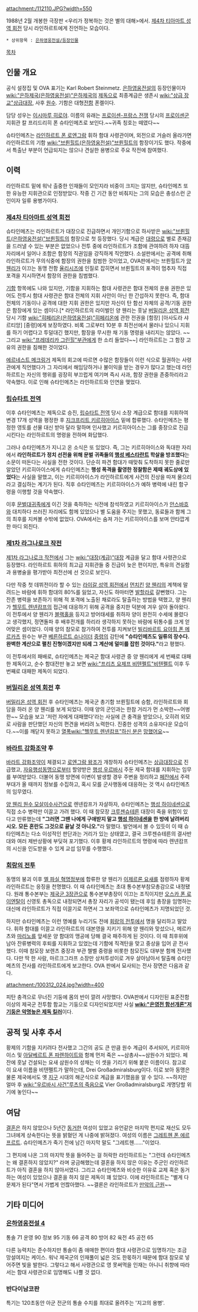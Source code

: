 attachment:/112110.JPG?width=550

1988년 2월 개봉한 극장판 <우리가 정복하는 것은 별의 대해>에서.
[[제4차 티아마트 성역 회전]] 당시 라인하르트에게 진언하는 모습이다.

 * 상위항목 : [[은하영웅전설/등장인물]]

[[목차]]

== 인물 개요 ==
공식 설정집 및 OVA 표기는 Karl Robert Steinmetz. [[은하영웅전설]]의 등장인물이자 [[wiki:"은하제국(은하영웅전설)"은하제국]]의 [[제독]]으로 최종계급은 생존시 [[wiki:"상급 장교"상급대장]], 사후 [[원수]]. 기함은 대형[[전함]] 폰켈이다.

담당 성우는 [[이시마루 히로야]]. 이름의 유래는 [[프로이센-프랑스 전쟁]] 당시의 [[프로이센]]군 지휘관 칼 프리드리히 폰 슈타인메츠로 보인다.~~귀족 칭호는 떼였다~~

슈타인메츠는 [[라인하르트 폰 로엔그람]] 휘하 함대 사령관이며, 외전으로 거슬러 올라가면 라인하르트의 기함 [[wiki:"브륀힐트(은하영웅전설)"브륀힐트]]의 함장이기도 했다. 작중에서 특출난 부분이 언급되지는 않으나 견실한 용병으로 주요 작전에 참여했다.

== 이력 ==
라인하르트 밑에 워낙 출중한 인재들이 모인지라 비중이 크지는 않지만, 슈타인메츠 또한 유능한 지휘관으로 인정받았다. 작중 긴 기간 동안 비춰지는 그의 모습은 충성스런 군인이자 일류 용병가이다.

=== [[제4차 티아마트 성역 회전]] ===
슈타인메츠는 라인하르트가 대장으로 진급하면서 개인기함으로 하사받은 [[wiki:"브륀힐트(은하영웅전설)"브륀힐트]]의 함장으로 첫 등장했다. 당시 계급은 [[대령]]으로 별로 존재감을 드러낼 수 있는 부분은 없었으나 전투 중에 라인하르트가 조함에 관여하려 하자 대뜸 자리에서 일어나 조함은 함장의 직권임을 강직하게 직언했다. 소설판에서는 공격에 취해 라인하르트가 무의식중에 함장의 권한을 침범한 것이었고, OVA판에서는 브륀힐트가 [[양 웬리]]가 이끄는 동맹 전함 [[율리시즈]]에 인질로 잡히면서 브륀힐트의 포격이 멈추자 직접 포격을 지시하면서 함장의 권한을 침범했다.

[[기함]] 항목에도 나와 있지만, 기함을 지휘하는 함대 사령관은 함대 전체의 운용 권한은 있어도 전투시 함대 사령관은 함대 전체의 지휘 사안이 아닌 한 간섭하지 못한다. 즉, 함대 전체의 기동이나 공격에 대한 지휘 권한은 있지만 자신이 탄 함선 자체의 공격/기동 권한은 함장에게 있는 셈이다.[* 라인하르트의 라이벌인 양 웬리는 훗날 [[버밀리온 성역 회전]] 당시 기함 [[wiki:"히페리온(은하영웅전설)"히페리온]]에 관한 전권을 [함장] [아사도라 샤르티앙] [중령]에게 보장하였다. 비록 그로부터 10분 후 최전선에서 물러나 있으니 지휘를 하기 어렵다고 투덜대긴 했지만, 함장을 무시한 채 기동 명령을 내리지는 않았다. ~~그리고 [[wiki:"프레데리카 그린힐"부관]]에게 한 소리 들었다~~]  라인하르트는 그 함장 고유의 권한을 침해한 것이었다.

[[에르네스트 메크링거]] 제독의 회고에 따르면 수많은 함장들이 이런 식으로 월권하는 사령관에게 직언했다가 그 자리에서 해임당하거나 불이익을 받는 경우가 많다고 했는데 라인하르트는 자신의 행위를 굉장히 부끄럽게 여기며 즉시 사과, 함장 권한을 존중하리라고 약속했다. 이로 인해 슈타인메츠는 라인하르트와 인연을 맺었다.

=== [[립슈타트 전역]] ===
이후 슈타인메츠는 제독으로 승진, [[립슈타트 전역]] 당시 소장 계급으로 함대를 지휘하여 변경 17개 성역을 평정한 후 [[지크프리트 키르히아이스]] 밑에 합류했다. 슈타인메츠는 평정한 영토를 선물 대신 받아 달라 말하며 인사했고 키르히아이스는 그를 중장으로 진급시킨다는 라인하르트의 명령을 전하며 화답했다.

그러나 슈타인메츠가 지니고 온 소식은 또 있었다. 즉, 그는 키르히아이스와 독대한 자리에서 '''라인하르트가 정치 선전을 위해 문벌 귀족들의 [[행성 베스타란트]] 학살을 방조했다'''는 소문이 떠돈다는 사실을 전한 것이다. 단순히 파견 함대가 때맞춰 도착하지 못한 줄로만 알았던 키르히아이스에게 슈타인메츠는 '''행성 폭격을 촬영한 정찰함은 제때 궤도상에 있었다'''는 사실을 말했고, 이는 키르히아이스가 라인하르트에게 사건의 진상을 따져 물으리라고 결심하는 계기가 된다. 직후 슈타인메츠는 키르히아이스가 예하 병력에 내린 함구령을 이행할 것을 약속했다.

이후 [[문벌대귀족]]에게 이긴 것을 축하하는 식전에 참석하였고 키르히아이스가 [[안스바흐]]와 대치하다 쓰러진 자리에도 함께 있었으나 별 도움을 주지는 못했고, 동료들과 함께 그의 최후를 지켜볼 수밖에 없었다. OVA에서는 숨져 가는 키르히아이스를 보며 안타깝게 한 마디 외친다.

=== [[제1차 라그나로크 작전]] ===
[[제1차 라그나로크 작전]]에서 그는 [[wiki:"대장(계급)"대장]] 계급을 달고 함대 사령관으로 등장했다. 라인하르트 휘하의 최고급 지휘관들 중 진급이 늦은 편이지만, 특유의 견실함과 용병술을 평가받아 최전선에 선 것으로 보인다.

다만 작중 첫 데뷔전이라 할 수 있는 [[라이갈 성역 회전]]에서 [[먼치킨]] [[양 웬리]]의 계책에 말려드는 바람에 휘하 함대의 80%를 잃었고, 자신도 하마터면 [[발할라]]로 갈뻔했다. 그는 잔존 병력을 보존하기 위해 적 포격에 노출된 채로라도 탈출하는 방법을 택했고, 양 웬리가 [[헬무트 렌넨캄프]]의 접근에 대응하기 위해 공격을 중지한 덕분에 겨우 살아 돌아왔다. 이 전투에서 양 웬리가 [[블랙홀]]을 등지고 방어태세를 취하자 양이 완전히 수세에 몰렸다고 생각했지, 정면돌파 후 배후전개를 하리라 생각하지 못하는 바람에 뒤통수를 크게 얻어맞은 셈이었다. 이때 양의 참모로 참가하여 전투를 지켜보던 [[빌리바르트 요아힘 폰 메르카츠]] 원수는 부관 [[베른하르트 슈나이더]] [[중령]]의 감탄에 '''"슈타인메츠도 일류의 장수다. 완벽한 계산으로 펼친 진형이겠지만 되레 그 계산에 덜미를 잡힌 것이다."'''라고 평했다.

이 전투에서의 패배로, 슈타인메츠는 제국군 함대 사령관 중 양 웬리에게 세 번째로 대패한 제독이고, 순수 함대전만 놓고 보면 [[wiki:"프리츠 요제프 비텐펠트"비텐펠트]] 이후 두 번째로 대패한 제독이 되었다.

=== [[버밀리온 성역 회전]] 후 ===
[[버밀리온 성역 회전]] 후 슈타인메츠는 제국군 총기함 브륀힐트에 승함, 라인하르트와 회담을 하러 온 양 웬리를 보게 되었다. 이때 양의 군인과는 한참 거리가 먼 소박한~~어벙한~~ 모습을 보고 '저런 자에게 대패했다'라는 사실에 큰 충격을 받았으나, 오히려 외모로 사람을 판단했던 자신의 편견을 버리려 노력한다. 진중한 성격의 소유자다운 모습이다.~~이를 깨닫지 못하고 [[열폭]][[wiki:"헬무트 렌넨캄프"하신 분]]은 [[망했어요]]~~

=== [[바라트 강화조약]] 후 ===
[[바라트 강화조약]]이 체결되고 [[로엔그람 왕조]]가 개창하자 슈타인메츠는 [[상급대장]]으로 진급했고, [[자유행성동맹]]으로부터 할양받은 [[행성 우르바시]] 주둔 제국 함대를 지휘하는 임무를 부여받았다. 더불어 동맹 방면에 이변이 발생할 경우 주변을 정리하고 [[페잔]]에서 주력부대가 올 때까지 정보를 수집하고, 혹시 모를 군사행동에 대응하는 것 역시 슈타인메츠의 임무였다.

[[양 웬리 원수 모살미수사건]]으로 렌넨캄프가 자살하자, 슈타인메츠는 [[행성 하이네센]]으로 직접 소수 병력만 이끌고 가려 했다. 이 때 참모장 [[크루젠슈테른]] 대장이 죽을 위험이 있다고 만류했는데 '''"그러면 그땐 나에게 구애받지 말고 [[행성 하이네센]]을 한 방에 날려버리시오. 모든 혼란도 그것으로 끝날 것 아니오."'''라 말했다. 발언에서 볼 수 있듯이 이 때 슈타인메츠는 다소 이성적인 판단과는 거리가 있는 상태였고, 결국 크루젠슈테른의 결사반대와 여러 제반상황에 부딪혀 포기했다. 이후 황제 라인하르트의 명령에 따라 렌넨캄프의 시신을 인도받을 수 있게 교섭 임무를 수행했다.

=== [[회랑의 전투]] ===
동맹의 붕괴 이후 [[엘 파실 혁명정부]]에 합류한 양 웬리가 [[이제르론 요새]]를 점령하자 황제 라인하르트는 응징을 천명했다. 이 때 슈타인메츠는 초대 통수본부참모총감으로 내정됐다. 원래 통수본부는 [[제국군 3장관]]으로 통수본부총장이 이끄는 조직이지만 [[오스카 폰 로이엔탈]]이 신영토 총독으로 내정되면서 총장 자리가 공석이 됐는데 후임 총장을 임명하는 대신에 라인하르트가 직접 이끌기로 하면서 그 보좌역으로 슈타인메츠가 지명되었던 것.

하지만 슈타인메츠는 이런 명예를 누리기도 전에 [[회랑의 전투]]에서 명을 달리하고 말았다. 휘하 함대를 이끌고 라인하르트의 대본영을 지키기 위해 양 웬리와 맞섰으나, 메르카츠와 [[마리노]]를 앞세운 양 함대의 맹공에 당해 결국 패주하게 된 것이다. 이 때 최후위에 남아 잔류병력의 후퇴를 지휘하고 있었는데 기함에 직격탄을 맞고 중상을 입어 곧 전사했다. 이때 참모장 보렌츠 중장과 부관 첼벨 중령을 비롯한 참모진도 대부분 함께 전사했다. 다만 딱 한 사람, 마르크그라프 소장만 상처투성이로 겨우 살아남아서 탈출해 슈타인메츠의 전사를 라인하르트에게 보고한다. OVA 판에서 묘사되는 전사 장면은 다음과 같다.

attachment:/100312_024.jpg?width=400

피탄 충격으로 무너진 기둥에 몸의 반이 깔려 사망했다. OVA판에서 디자인된 표준전함 이상의 제국군 전투함 함교는 기둥으로 디자인되었지만 사실 '''[[wiki:"은영전 함선개론"저 기둥은 악명높은 제독 킬러]]'''이다.

== 공적 및 사후 추서 ==
황제의 기함을 지키려다 전사했고 그간의 공도 큰 만큼 원수 계급이 추서되어, 키르히아이스 및 [[아달베르트 폰 파렌하이트]]와 함께 먼저 죽은 ~~삼총사~~삼원수가 되었다. 페잔에 훗날 건설되는 요새 삼원수의 성채는 이 셋을 기리기 위해 붙은 이름이다. 참고로 이 요새 이름을 비텐펠트가 말하는데, Drei Großadmiralsburg이다. 이로 보아 동맹은 물론 제국에서도 옛 [[지구]] 시대의 해군식으로 계급을 표기했음을 알 수 있다. ~~하지만 얼마 후 [[wiki:"우르바시 사건"루츠의 죽음]]으로 Vier Großadmiralsburg로 개명당할 위기에 놓인다~~

== 여담 ==
[[결혼]]은 하지 않았으나 5년간 [[동거]]한 여성이 있었고 유언같은 마지막 편지로 재산도 모두 그녀에게 상속한다는 뜻을 밝혔던 게 나중에 밝혀졌다. 여성의 이름은 [[그레트헨 폰 에르프르트]]. 슈타인메츠가 죽기 전에 남긴 마지막 말도 "그레트헨……"이었다. 

그 편지에 나온 그의 마지막 뜻을 들어주는 걸 허락한 라인하르트는 "그런데 슈타인메츠는 왜 결혼하지 않았지?" 라며 궁금해했는데 결혼을 하지 않은 이유는 주군인 라인하르트가 아직 결혼을 하지 않아서였다.  그리고 슈타인메츠와 비슷한 이유로 교제 혹은 동거하는 여성이 있었으나 결혼을 하지 않은 제독이 꽤 있었다. 이에 라인하르트는 "별게 다 문제가 된다"면서 가볍게 언짢아했다. ~~결론은 라인하르트가 [[만악의 근원]]~~

== 기타 미디어 ==

=== [[은하영웅전설 4]] ===

통솔 71 운영 90 정보 95 기동 66 공격 80 방어 82 육전 45 공전 65

다른 능력치는 준수하지만 통솔이 좀 애매한 편이라 함대 사령관으로 임명하기는 조금 망설여지는 케이스. 워낙 제국군의 인재풀이 넓은 것도 한몫하기 때문에 함대 참모로 넣어주면 빛을 발한다. 그렇다고 해서 사령관으로 영 못써먹을 인재는 아니니 취향에 따라서는 함대 사령관으로 임명해도 나쁠 것 없다.

=== 반다이남코판 ===

특기는 120초동안 아군 전군의 통솔 수치를 최대로 올려주는 '지고의 용병'. 




